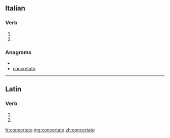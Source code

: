 ==Italian==

===Verb===
{{it-pp|concertat}}

# {{past participle of|[[concertare#Italian|concertare]]|lang=Italian}}
# {{past participle of|[[concertarsi#Italian|concertarsi]]|lang=Italian}}

===Anagrams===
* {{alphagram|accenoortt}}
* [[concretato#Italian|concretato]]

----

==Latin==

===Verb===
{{la-verb-form|concertātō}}

# {{conjugation of|concerto|concertō|2|s|fut|act|imp|lang=la}}
# {{conjugation of|concerto|concertō|3|s|fut|act|imp|lang=la}}
{{count page|[[Wiktionary:Page count]]}}

[[fr:concertato]]
[[mg:concertato]]
[[zh:concertato]]